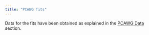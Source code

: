 ```yaml
---
title: "PCAWG fits"
---
```


Data for the fits have been obtained as explained in the [PCAWG Data](data.html) section.